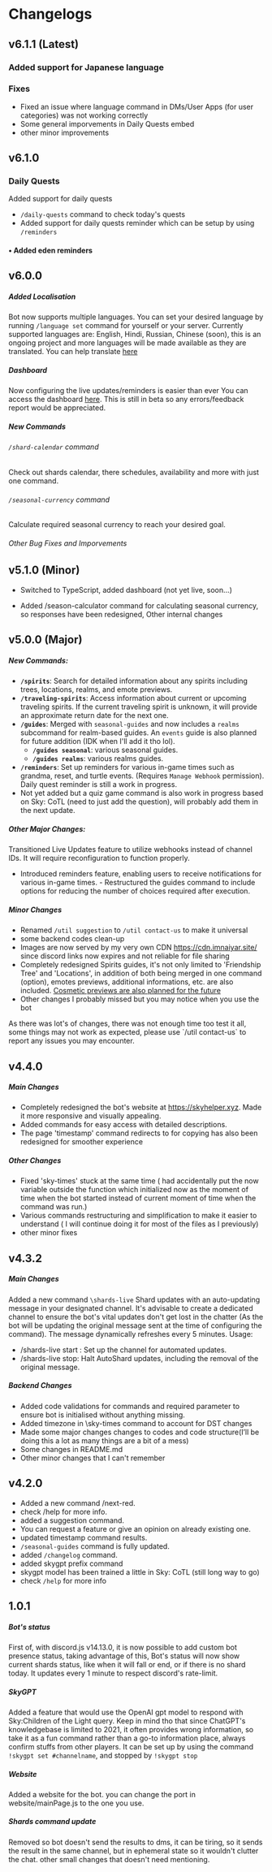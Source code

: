 
# Changelogs

## v6.1.1 (Latest)

### Added support for Japanese language

### Fixes

- Fixed an issue where language command in DMs/User Apps (for user categories) was not working correctly
- Some general imporvements in Daily Quests embed
- other minor improvements

## v6.1.0

### Daily Quests

Added support for daily quests

- `/daily-quests` command to check today's quests
- Added support for daily quests reminder which can be setup by using `/reminders`

#### • Added eden reminders

## v6.0.0

##### Added Localisation

Bot now supports multiple languages. You can set your desired language by running `/language set` command for yourself or your server.
Currently supported languages are: English, Hindi, Russian, Chinese (soon), this is an ongoing project and more languages will be made available as they are translated.
You can help translate [here](pages/translating)

##### Dashboard

Now configuring the live updates/reminders is easier than ever You can access the dashboard [here](https://dash.skyhelper.xyz).
This is still in beta so any errors/feedback report would be appreciated.

##### New Commands

###### `/shard-calendar` command

Check out shards calendar, there schedules, availability and more with just one command.

###### `/seasonal-currency` command

Calculate required seasonal currency to reach your desired goal.

###### Other Bug Fixes and Imporvements

## v5.1.0 (Minor)

- Switched to TypeScript, added dashboard (not yet live, soon...)

- Added /season-calculator command for calculating seasonal currency, so responses have been redesigned,
  Other internal changes

## v5.0.0 (Major)

##### New Commands:

- **`/spirits`**: Search for detailed information about any spirits including trees, locations, realms, and emote previews.
- **`/traveling-spirits`**: Access information about current or upcoming traveling spirits. If the current traveling spirit is unknown, it will provide an approximate return date for the next one.
- **`/guides`**: Merged with `seasonal-guides` and now includes a `realms` subcommand for realm-based guides. An `events` guide is also planned for future addition (IDK when I'll add it tho lol).
  - **`/guides seasonal`**: various seasonal guides.
  - **`/guides realms`**: various realms guides.
- **`/reminders`**: Set up reminders for various in-game times such as grandma, reset, and turtle events. (Requires `Manage Webhook` permission). Daily quest reminder is still a work in progress.
- Not yet added but a quiz game command is also work in progress based on Sky: CoTL (need to just add the question), will probably add them in the next update.

##### Other Major Changes:

<Callout type="info">
  Transitioned Live Updates feature to utilize webhooks instead of channel IDs. It will require reconfiguration to function
  properly.
</Callout>

- Introduced reminders feature, enabling users to receive notifications for various in-game times. - Restructured the guides
  command to include options for reducing the number of choices required after execution.

##### Minor Changes

- Renamed `/util suggestion` to `/util contact-us` to make it universal
- some backend codes clean-up
- Images are now served by my very own CDN https://cdn.imnaiyar.site/ since discord links now expires and not reliable for file sharing
- Completely redesigned Spirits guides, it's not only limited to 'Friendship Tree' and 'Locations', in addition of both being merged in one command (option), emotes previews, additional informations, etc. are also included. <ins>Cosmetic previews are also planned for the future</ins>
- Other changes I probably missed but you may notice when you use the bot

<Callout type="warning">
  As there was lot's of changes, there was not enough time too test it all, some things may not work as expected, please use
  `/util contact-us` to report any issues you may encounter.
</Callout>

## v4.4.0

##### Main Changes

- Completely redesigned the bot's website at https://skyhelper.xyz. Made it more responsive and visually appealing.
- Added commands for easy access with detailed descriptions.
- The page 'timestamp' command redirects to for copying has also been redesigned for smoother experience

##### Other Changes

- Fixed 'sky-times' stuck at the same time ( had accidentally put the now variable outside the function which initialized now as the moment of time when the bot started instead of current moment of time when the command was run.)
- Various commands restructuring and simplification to make it easier to understand ( I will continue doing it for most of the files as I previously)
- other minor fixes

## v4.3.2

##### Main Changes

Added a new command `\shards-live`
Shard updates with an auto-updating message in your designated channel. It's advisable to create a dedicated channel to ensure the bot's vital updates don't get lost in the chatter (As the bot will be updating the original message sent at the time of configuring the command). The message dynamically refreshes every 5 minutes.
Usage:

- /shards-live start : Set up the channel for automated updates.
- /shards-live stop: Halt AutoShard updates, including the removal of the original message.

##### Backend Changes

- Added code validations for commands and required parameter to ensure bot is initialised without anything missing.
- Added timezone in \sky-times command to account for DST changes
- Made some major changes changes to codes and code structure(I’ll be doing this a lot as many things are a bit of a mess)
- Some changes in README.md
- Other minor changes that I can't remember

## v4.2.0

- Added a new command /next-red.
- check /help for more info.
- added a suggestion command.
- You can request a feature or give an opinion on already existing one.
- updated timestamp command results.
- `/seasonal-guides` command is fully updated.
- added `/changelog` command.
- added skygpt prefix command
- skygpt model has been trained a little in Sky: CoTL (still long way to go)
- check `/help` for more info

## 1.0.1

##### Bot's status

First of, with discord.js v14.13.0, it is now possible to add custom bot presence status, taking advantage of this, Bot's status will now show current shards status, like when it will fall or end, or if there is no shard today.
It updates every 1 minute to respect discord's rate-limit.

##### SkyGPT

Added a feature that would use the OpenAI gpt model to respond with Sky:Children of the Light query. Keep in mind tho that since ChatGPT's knowledgebase is limited to 2021, it often provides wrong information, so take it as a fun command rather than a go-to information place, always confirm stuffs from other players.
It can be set up by using the command `!skygpt set #channelname`, and stopped by `!skygpt stop`

##### Website

Added a website for the bot. you can change the port in website/mainPage.js to the one you use.

##### Shards command update

Removed so bot doesn't send the results to dms, it can be tiring, so it sends the result in the same channel, but in ephemeral state so it wouldn't clutter the chat.
other small changes that doesn't need mentioning.
